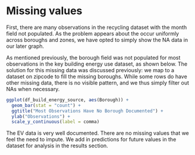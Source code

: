 # Missing values

First, there are many observations in the recycling dataset with the month field not populated. As the problem appears about the occur uniformly across boroughs and zones, we have opted to simply show the NA data in our later graph.

As mentioned previously, the borough field was not populated for most observations in the key building energy use dataset, as shown below. The solution for this missing data was discussed previously: we map to a dataset on zipcode to fill the missing boroughs. While some rows do have other missing data, there is no visible pattern, and we thus simply filter out NAs when necessary.

```r
ggplot(df_build_energy_source, aes(Borough)) +
  geom_bar(stat = "count") +
  ggtitle("Most Observations Have No Borough Documented") +
  ylab("Observations") + 
  scale_y_continuous(label = comma)
```


The EV data is very well documented. There are no missing values that we feel the need to impute. We add in predictions for future values in the dataset for analysis in the results section.